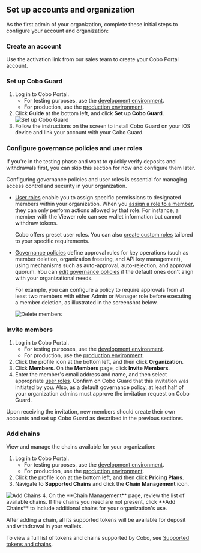 ## Set up accounts and organization
As the first admin of your organization, complete these initial steps to configure your account and organization:

### Create an account
Use the activation link from our sales team to create your Cobo Portal account.

### Set up Cobo Guard
   1. Log in to Cobo Portal.
      * For testing purposes, use the [development environment](https://portal.dev.cobo.com/login).
      * For production, use the [production environment](https://portal.cobo.com/login).
   2. Click **Guide** at the bottom left, and click **Set up Cobo Guard**.
      <img src="/en/images/get-started/cobo-guard.png" className="screenshot_nav_bar" alt="Set up Cobo Guard"/>
   3. Follow the instructions on the screen to install Cobo Guard on your iOS device and link your account with your Cobo Guard.

### Configure governance policies and user roles
<Note>If you're in the testing phase and want to quickly verify deposits and withdrawals first, you can skip this section for now and configure them later.</Note>

<Accordion title="Set up governance policies and user roles">
Configuring governance policies and user roles is essential for managing access control and security in your organization. 

- [User roles](/en/portal/organization/roles-and-permissions) enable you to assign specific permissions to designated members within your organization. When you [assign a role to a member](/en/portal/organization/assign-roles-to-members), they can only perform actions allowed by that role. For instance, a member with the Viewer role can see wallet information but cannot withdraw tokens. 

  Cobo offers preset user roles. You can also [create custom roles](/en/portal/organization/create-customized-roles) tailored to your specific requirements.


- [Governance policies](/en/portal/organization/governance-intro) define approval rules for key operations (such as member deletion, organization freezing, and API key management), using mechanisms such as auto-approval, auto-rejection, and approval quorum. You can [edit governance policies](/en/portal/organization/governance-edit) if the default ones don't align with your organizational needs. 

  For example, you can configure a policy to require approvals from at least two members with either Admin or Manager role before executing a member deletion, as illustrated in the screenshot below.

  <img src="/en/images/quick-start-guide-custodial-wallets/delete-members.png" className="screenshot_full_screen" alt="Delete members"/>





</Accordion>

### Invite members
   1. Log in to Cobo Portal.
      * For testing purposes, use the [development environment](https://portal.dev.cobo.com/login).
      * For production, use the [production environment](https://portal.cobo.com/login).
   2. Click the profile icon at the bottom left, and then click **Organization**.
   3. Click **Members**. On the **Members** page, click **Invite Members**.
   4. Enter the member's email address and name, and then select appropriate [user roles](#set-up-governance-policies-and-user-roles).
   <Note>Confirm on Cobo Guard that this invitation was initiated by you. Also, as a default governance policy, at least half of your organization admins must approve the invitation request on Cobo Guard.</Note>

   Upon receiving the invitation, new members should create their own accounts and set up Cobo Guard as described in the previous sections.

### Add chains

View and manage the chains available for your organization:

   1. Log in to Cobo Portal.
      * For testing purposes, use the [development environment](https://portal.dev.cobo.com/login).
      * For production, use the [production environment](https://portal.cobo.com/login).
   2. Click the profile icon at the bottom left, and then click **Pricing Plans**.
   3. Navigate to **Supported Chains** and click the **Chain Management** icon.
   <img src="/en/images/get-started/add-chain.png" className="screenshot_full_screen" alt="Add Chains"/>
   4. On the **Chain Management** page, review the list of available chains. If the chains you need are not present, click **Add Chains** to include additional chains for your organization's use.

   <Note>After adding a chain, all its supported tokens will be available for deposit and withdrawal in your wallets.</Note>

   <Info>To view a full list of tokens and chains supported by Cobo, see [Supported tokens and chains](/en/portal/supported-tokens-and-chains).</Info>


